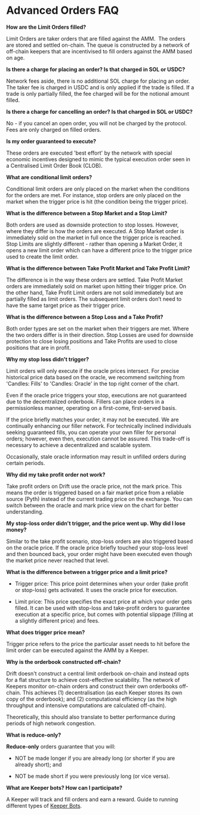 # Advanced Orders FAQ

**How are the Limit Orders filled?**

Limit Orders are taker orders that are filled against the AMM. 
The orders are stored and settled on-chain. The queue is constructed by a network of off-chain keepers that are incentivised to fill orders against the AMM based on age.

**Is there a charge for placing an order? Is that charged in SOL or USDC?**

Network fees aside, there is no additional SOL charge for placing an order. The taker fee is charged in USDC and is only applied if the trade is filled. If a trade is only partially filled, the fee charged will be for the notional amount filled.

**Is there a charge for cancelling an order? Is that charged in SOL or USDC?**

No - if you cancel an open order, you will not be charged by the protocol. Fees are only charged on filled orders.

**Is my order guaranteed to execute?**

These orders are executed 'best effort' by the network with special economic incentives designed to mimic the typical execution order seen in a Centralised Limit Order Book (CLOB).

**What are conditional limit orders?**

Conditional limit orders are only placed on the market when the conditions for the orders are met. For instance, stop orders are only placed on the market when the trigger price is hit (the condition being the trigger price).

**What is the difference between a Stop Market and a Stop Limit?**

Both orders are used as downside protection to stop losses. However, where they differ is how the orders are executed. A Stop Market order is immediately sold on the market in full once the trigger price is reached. Stop Limits are slightly different - rather than opening a Market Order, it opens a new limit order which can have a different price to the trigger price used to create the limit order.

**What is the difference between Take Profit Market and Take Profit Limit?**

The difference is in the way these orders are settled. Take Profit Market orders are immediately sold on market upon hitting their trigger price. On the other hand, Take Profit Limit orders are not sold immediately but are partially filled as limit orders. The subsequent limit orders don’t need to have the same target price as their trigger price.

**What is the difference between a Stop Loss and a Take Profit?**

Both order types are set on the market when their triggers are met. Where the two orders differ is in their direction. Stop Losses are used for downside protection to close losing positions and Take Profits are used to close positions that are in profit.

**Why my stop loss didn't trigger?**

Limit orders will only execute if the oracle prices intersect. For precise historical price data based on the oracle, we recommend switching from 'Candles: Fills' to 'Candles: Oracle' in the top right corner of the chart.

Even if the oracle price triggers your stop, executions are not guaranteed due to the decentralized orderbook. Fillers can place orders in a permissionless manner, operating on a first-come, first-served basis.

If the price briefly matches your order, it may not be executed. We are continually enhancing our filler network. For technically inclined individuals seeking guaranteed fills, you can operate your own filler for personal orders; however, even then, execution cannot be assured. This trade-off is necessary to achieve a decentralized and scalable system.

Occasionally, stale oracle information may result in unfilled orders during certain periods.

**Why did my take profit order not work?**

Take profit orders on Drift use the oracle price, not the mark price. This means the order is triggered based on a fair market price from a reliable source (Pyth) instead of the current trading price on the exchange. You can switch between the oracle and mark price view on the chart for better understanding.

**My stop-loss order didn't trigger, and the price went up. Why did I lose money?**

Similar to the take profit scenario, stop-loss orders are also triggered based on the oracle price. If the oracle price briefly touched your stop-loss level and then bounced back, your order might have been executed even though the market price never reached that level.

**What is the difference between a trigger price and a limit price?**

- Trigger price: This price point determines when your order (take profit or stop-loss) gets activated. It uses the oracle price for execution.

- Limit price: This price specifies the exact price at which your order gets filled. It can be used with stop-loss and take-profit orders to guarantee execution at a specific price, but comes with potential slippage (filling at a slightly different price) and fees.

**What does trigger price mean?**

Trigger price refers to the price the particular asset needs to hit before the limit order can be executed against the AMM by a Keeper.

**Why is the orderbook constructed off-chain?**

Drift doesn't construct a central limit orderbook on-chain and instead opts for a flat structure to achieve cost-effective scalability. The network of Keepers monitor on-chain orders and construct their own orderbooks off-chain. This achieves (1) decentralisation (as each Keeper stores its own copy of the orderbook); and (2) computational efficiency (as the high throughput and intensive computations are calculated off-chain).

Theoretically, this should also translate to better performance during periods of high network congestion.

**What is reduce-only?**

**Reduce-only** orders guarantee that you will:

-   NOT be made longer if you are already long (or shorter if you are already short); and

-   NOT be made short if you were previously long (or vice versa).

**What are Keeper bots? How can I participate?**

A Keeper will track and fill orders and earn a reward. Guide to running different types of [Keeper Bots](/tutorial-bots).
